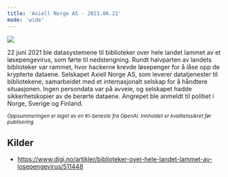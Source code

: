 ```yaml
---
title: 'Axiell Norge AS - 2021.06.22'
mode: 'wide'
---
```


<Frame>
<img src="/images/axiell.png" />
</Frame>

22 juni 2021 ble datasystemene til biblioteker over hele landet lammet av et løsepengevirus, som førte til nedstengning. Rundt halvparten av landets biblioteker var rammet, hvor hackerne krevde løsepenger for å låse opp de krypterte dataene. Selskapet Axiell Norge AS, som leverer datatjenester til bibliotekene, samarbeidet med et internasjonalt selskap for å håndtere situasjonen. Ingen persondata var på avveie, og selskapet hadde sikkerhetskopier av de berørte dataene. Angrepet ble anmeldt til politiet i Norge, Sverige og Finland.

<sup><i>Oppsummeringen er laget av en KI-tjeneste fra OpenAI. Innholdet er kvalitetssikret før publisering</i></sup>

## Kilder
- https://www.digi.no/artikler/biblioteker-over-hele-landet-lammet-av-losepengevirus/511448
